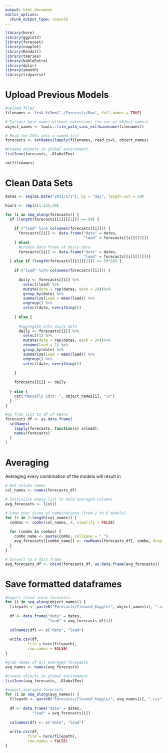 ```yaml
---
output: html_document
editor_options: 
  chunk_output_type: console
---
```

```r
library(here)
library(ggplot2)
library(forecast)
library(cowplot)
library(Kendall)
library(tseries)
library(kableExtra)
library(dplyr)
library(smooth)
library(tidyverse)
```

# Upload Previous Models
```r
#upload files
filenames <- list.files("./Forecasts/Raw", full.names = TRUE)

# Extract base names without extensions (to use as object names)
object_names <- tools::file_path_sans_ext(basename(filenames))

# Read the CSVs into a named list
forecasts <- setNames(lapply(filenames, read_csv), object_names)

#Create objects in global environment.
list2env(forecasts, .GlobalEnv)

rm(filenames)

```

# Clean Data Sets

```r
dates <- seq(as.Date("2011/1/1"), by = "day", length.out = 59)

hours <- rep(c(1:24),59)

for (i in seq_along(forecasts)) {
  if (length(forecasts[[i]][[1]]) == 59) {
    
    if ("load" %in% colnames(forecasts[[i]])) {
      forecasts[[i]] <- data.frame("date" = dates,
                                   "load" = forecasts[[i]][[2]])
    } else{
      #create data frame of daily data
      forecasts[[i]] <- data.frame("date" = dates,
                                   "load" = forecasts[[i]][[1]])}
  } else if (length(forecasts[[i]][[1]]) == 59*24) {
    
    if ("load" %in% colnames(forecasts[[i]])) {
      
      daily <- forecasts[[i]] %>%
        select(load) %>%
        mutate(date = rep(dates, each = 24))%>%
        group_by(date) %>%
        summarize(load = mean(load)) %>%
        ungroup() %>%
        select(date, everything())
      
    } else {
      
      #aggregate into daily data
      daily <- forecasts[[i]] %>%
        select(1) %>%
        mutate(date = rep(dates, each = 24))%>%
        rename(load = 1) %>%
        group_by(date) %>%
        summarize(load = mean(load)) %>%
        ungroup() %>%
        select(date, everything())
      
    }
    
    forecasts[[i]] <- daily
    
  } else {
    cat("Manually Edit: ", object_names[i], "\n")
  }
}

#go from list to df of means
forecasts_df <- as.data.frame(
  setNames(
    lapply(forecasts, function(x) x$load),
    names(forecasts)
  )
)
```

# Averaging
Averaging every combination of the models will result in 

```r
# Get column names
col_names <- names(forecasts_df)

# Initialize empty list to hold averaged columns
avg_forecasts <- list()

# Loop over sizes of combinations (from 2 to 9 models)
for (r in 2:length(col_names)) {
  combos <- combn(col_names, r, simplify = FALSE)
  
  for (combo in combos) {
    combo_name <- paste(combo, collapse = "_")
    avg_forecasts[[combo_name]] <- rowMeans(forecasts_df[, combo, drop = FALSE])
  }
}

# Convert to a data frame
avg_forecasts_df <- cbind(forecasts_df, as.data.frame(avg_forecasts))
```

# Save formatted dataframes
```r
#export stand alone forecasts
for (i in seq_along(object_names)) {
  filepath <- paste0("Forecasts/Cleaned_Kaggle/", object_names[i], ".csv")
  
  df <- data.frame("date" = dates,
                   "load" = avg_forecasts_df[i])
  
  colnames(df) <- c("date", "load")
  
  write.csv(df, 
          file = here(filepath),
          row.names = FALSE)
}

#grab names of all averaged forecasts
avg_names <- names(avg_forecasts)

#Create objects in global environment
list2env(avg_forecasts, .GlobalEnv)

#export averaged forecasts
for (i in seq_along(avg_names)) {
  filepath <- paste0("Forecasts/Cleaned_Kaggle/", avg_names[i], ".csv")
  
  df <- data.frame("date" = dates,
            "load" = avg_forecasts[i])
  
  colnames(df) <- c("date", "load")
  
  write.csv(df, 
          file = here(filepath),
          row.names = FALSE)
}
```

